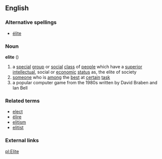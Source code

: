 ==English==

===Alternative spellings===
*[[élite]]

===Noun===
'''elite'''  ({{uncountable}})
#a [[special]] [[group]] or [[social]] [[class]] of [[people]] which have a [[superior]] [[intellectual]], social or [[economic]] [[status]] as, the elite of society
#[[someone]] who is [[among]] the [[best]] at [[certain]] [[task]]
#a popular computer game from the 1980s written by David Braben and Ian Bell

===Related terms===
*[[elect]]
*[[élire]]
*[[elitism]]
*[[elitist]]

=== External links ===
{{pedialite}}

[[pl:Elite]]